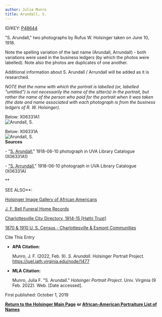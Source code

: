 ```yaml
---
author: Julia Munro
title: Arundall, S.
---
```

ID/KEY: [P48644](http://juel.iath.virginia.edu/public_person?person=48644 "P48644")

"S. Arundall," two photographs by Rufus W. Holsinger taken on June 10, 1918. 

Note the spelling variation of the last name (Arundall, Arrundall) - both variations were used in the business ledgers (by which the photos were labelled). Note also the photos are duplicates of one another. 

  
Additional information about S. Arundall / Arrundall will be added as it is researched.  
  

_NOTE that the name with which the portrait is labelled (or, labelled "untitled") is not necessarily the name of the sitter(s) in the portrait, but rather the name of the person who paid for the portrait when it was taken (the date and name associated with each photograph is from the business ledgers of R. W. Holsinger)._

Below: X06331A1  
![Arundall, S. ](https://iiif.lib.virginia.edu/iiif/uva-lib:1049237/full/1000,1337/0/default.jpg "Arundall, S.") 

Below: X06331A  
![Arundall, S.](https://iiif.lib.virginia.edu/iiif/uva-lib:1049236/full/1000,1337/0/default.jpg "Arundall. S.")  
**Sources**

\- "[S. Arundall](https://search.lib.virginia.edu/catalog/uva-lib:1049237#?c=0&m=0&s=0&cv=0&xywh=-1215%2C-1%2C5244%2C3888 "Arundall, S.")," 1918-06-10 photograph in UVA Library Catalogue (X06331A1) 

\- ["S. Arrundall](https://search.lib.virginia.edu/catalog/uva-lib:1049236#?c=0&m=0&s=0&cv=0&xywh=-1061%2C0%2C4356%2C3229 "Arundall, S.")," 1918-06-10 photograph in UVA Library Catalogue (X06331A) 

**  
  
  
SEE ALSO**:

[Holsinger Image Gallery of African Americans](http://rwholsingerphotos.org/images.php "Holsinger Image Gallery of African Americans")

[J. F. Bell Funeral Home Records](http://www2.vcdh.virginia.edu/afam/raceandplace/perl_scripts/funeral_search.html "J. F. Bell Funeral Home Database")

[Charlottesville City Directory, 1914-15 \[Hathi Trust\]](https://catalog.hathitrust.org/Record/101954103 "Charlottesville City Directory, 1914-15") 

[1870 & 1910 U. S. Census - Charlottesville & Esmont Communities](http://www2.vcdh.virginia.edu/afam/raceandplace/census/search_both.html "1870 & 1910 U. S. Census: Charlottesville and Esmont Communities")

Cite This Entry

*   **APA Citation:**
    
    Munro, J. F. (2022, Feb. 9). _S. Arundall_. Holsinger Portrait Project. https://juel.iath.virginia.edu/node/1477
    
*   **MLA Citation:**
    
    Munro, Julia F. "S. Arundall." _Holsinger Portrait Project_. Univ. Virginia (9 Feb. 2022). Web. \[Date accessed\].
    

First published: October 1, 2019 

[**Return to the Holsinger Main Page**](http://juel.iath.virginia.edu/node/980) **or [African-American Portraiture List of Names](http://juel.iath.virginia.edu/node/996)**
